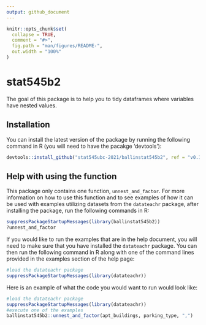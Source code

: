 ```yaml
---
output: github_document
---
```


<!-- README.md is generated from README.Rmd. Please edit that file -->

```r
knitr::opts_chunk$set(
  collapse = TRUE,
  comment = "#>",
  fig.path = "man/figures/README-",
  out.width = "100%"
)
```

# stat545b2

<!-- badges: start -->
<!-- badges: end -->

The goal of this package is to help you to tidy dataframes where variables have nested values.

## Installation

You can install the latest version of the package by running the following command in R (you will need to have the pacakge 'devtools'):

``` r
devtools::install_github("stat545ubc-2021/ballinstat545b2", ref = "v0.1.0")
```

## Help with using the function

This package only contains one function, `unnest_and_factor`. For more information on how to use this function and to see examples of how it can be used with examples utilizing datasets from the `datateachr` package, after installing the package, run the following commands in R:

```r
suppressPackageStartupMessages(library(ballinstat545b2))
?unnest_and_factor
```

If you would like to run the examples that are in the help document, you will need to make sure that you have installed the `datateachr` package. You can then run the following command in R along with one of the command lines provided in the examples section of the help page:

```r
#load the datateachr package
suppressPackageStartupMessages(library(datateachr))

```

Here is an example of what the code you would want to run would look like:

```r
#load the datateachr package
suppressPackageStartupMessages(library(datateachr))
#execute one of the examples
ballinstat545b2::unnest_and_factor(apt_buildings, parking_type, ",")
```
